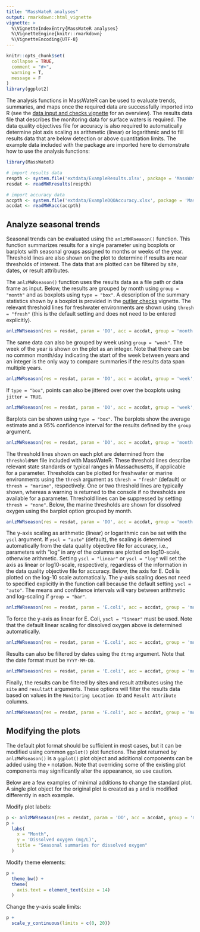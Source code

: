 ```yaml
---
title: "MassWateR analyses"
output: rmarkdown::html_vignette
vignette: >
  %\VignetteIndexEntry{MassWateR analyses}
  %\VignetteEngine{knitr::rmarkdown}
  %\VignetteEncoding{UTF-8}
---
```


```r
knitr::opts_chunk$set(
  collapse = TRUE,
  comment = "#>", 
  warning = T, 
  message = F
)
library(ggplot2)
```

The analysis functions in MassWateR can be used to evaluate trends, summaries, and maps once the required data are successfully imported into R (see the [data input and checks vignette](https://massbays-tech.github.io/MassWateR/articles/datainput.html) for an overview).  The results data file that describes the monitoring data for surface waters is required.  The data quality objectives file for accuracy is also required to automatically determine plot axis scaling as arithmetic (linear) or logarithmic and to fill results data that are below detection or above quantitation limits. The example data included with the package are imported here to demonstrate how to use the analysis functions:

```r
library(MassWateR)

# import results data
respth <- system.file('extdata/ExampleResults.xlsx', package = 'MassWateR')
resdat <- readMWRresults(respth)

# import accuracy data
accpth <- system.file('extdata/ExampleDQOAccuracy.xlsx', package = 'MassWateR')
accdat <- readMWRacc(accpth)
```

## Analyze seasonal trends

Seasonal trends can be evaluated using the `anlzMWRseason()` function.  This function summarizes results for a single parameter using boxplots or barplots with seasonal groups assigned to months or weeks of the year.  Threshold lines are also shown on the plot to determine if results are near thresholds of interest.  The data that are plotted can be filtered by site, dates, or result attributes.

The `anlzMWRseason()` function uses the results data as a file path or data frame as input. Below, the results are grouped by month using `group = "month"` and as boxplots using `type = "box"`.  A description of the summary statistics shown by a boxplot is provided in the [outlier checks](https://massbays-tech.github.io/MassWateR/articles/outlierchecks.html) vignette.  The relevant threshold lines for freshwater environments are shown using `thresh = "fresh"` (this is the default setting and does not need to be entered explicitly).  

```r
anlzMWRseason(res = resdat, param = 'DO', acc = accdat, group = 'month', type = 'box', thresh = 'fresh')
```

The same data can also be grouped by week using `group = "week"`.  The week of the year is shown on the plot as an integer. Note that there can be no common month/day indicating the start of the week between years and an integer is the only way to compare summaries if the results data span multiple years. 

```r
anlzMWRseason(res = resdat, param = 'DO', acc = accdat, group = 'week', type = 'box')
```

If `type = "box"`, points can also be jittered over over the boxplots using `jitter = TRUE`.

```r
anlzMWRseason(res = resdat, param = 'DO', acc = accdat, group = 'week', type = 'box', jitter = TRUE)
```

Barplots can be shown using `type = "box"`.  The barplots show the average estimate and a 95% confidence interval for the results defined by the `group` argument.  

```r
anlzMWRseason(res = resdat, param = 'DO', acc = accdat, group = 'month', type = 'bar')
```

The threshold lines shown on each plot are determined from the `thresholdMWR` file included with MassWateR.  These threshold lines describe relevant state standards or typical ranges in Massachusetts, if applicable for a parameter. Thresholds can be plotted for freshwater or marine environments using the `thresh` argument as `thresh = "fresh"` (default) or `thresh = "marine"`, respectively.  One or two threshold lines are typically shown, whereas a warning is returned to the console if no thresholds are available for a parameter. Threshold lines can be suppressed by setting `thresh = "none"`. Below, the marine thresholds are shown for dissolved oxygen using the barplot option grouped by month. 

```r
anlzMWRseason(res = resdat, param = 'DO', acc = accdat, group = 'month', type = 'bar', thresh = 'marine')
```

The y-axis scaling as arithmetic (linear) or logarithmic can be set with the `yscl` argument.  If `yscl = "auto"` (default), the scaling is  determined automatically from the data quality objective file for accuracy, i.e., parameters with "log" in any of the columns are plotted on log10-scale, otherwise arithmetic. Setting `yscl = "linear"` or `yscl = "log"` will set the axis as linear or log10-scale, respectively, regardless of the information in the data quality objective file for accuracy. Below, the axis for E. Coli is plotted on the log-10 scale automatically.  The y-axis scaling does not need to specified explicitly in the function call because the default setting `yscl = "auto"`.  The means and confidence intervals will vary between arithmetic and log-scaling if `group = "bar"`.

```r
anlzMWRseason(res = resdat, param = 'E.coli', acc = accdat, group = 'month', type = 'bar')
```

To force the y-axis as linear for E. Coli, `yscl = "linear"` must be used. Note that the default linear scaling for dissolved oxygen above is determined automatically.

```r
anlzMWRseason(res = resdat, param = 'E.coli', acc = accdat, group = 'month', type = 'bar', yscl = 'linear')
```

Results can also be filtered by dates using the `dtrng` argument. Note that the date format must be `YYYY-MM-DD`. 

```r
anlzMWRseason(res = resdat, param = 'E.coli', acc = accdat, group = 'month', type = 'bar', dtrng = c('2021-05-01', '2021-07-31'))
```

Finally, the results can be filtered by sites and result attributes using the `site` and `resultatt` arguments. These options will filter the results data based on values in the `Monitoring Location ID` and `Result Attribute` columns. 

```r
anlzMWRseason(res = resdat, param = 'E.coli', acc = accdat, group = 'month', site = 'ABT-077', resultatt = 'Dry')
```

## Modifying the plots

The default plot format should be sufficient in most cases, but it can be modified using common `ggplot()` plot functions.  The plot returned by `anlzMWRseason()` is a `ggplot()` plot object and additional components can be added using the `+` notation. Note that overriding some of the existing plot components may significantly alter the appearance, so use caution. 

Below are a few examples of minimal additions to change the standard plot. A single plot object for the original plot is created as `p` and is modified differently in each example. 

Modify plot labels: 

```r
p <- anlzMWRseason(res = resdat, param = 'DO', acc = accdat, group = 'month')
p +
  labs(
    x = "Month", 
    y = 'Dissolved oxygen (mg/L)', 
    title = "Seasonal summaries for dissolved oxygen"
  )
```

Modify theme elements:

```r
p + 
  theme_bw() +
  theme(
    axis.text = element_text(size = 14)
  )
```

Change the y-axis scale limits:

```r
p + 
  scale_y_continuous(limits = c(0, 20))
```

